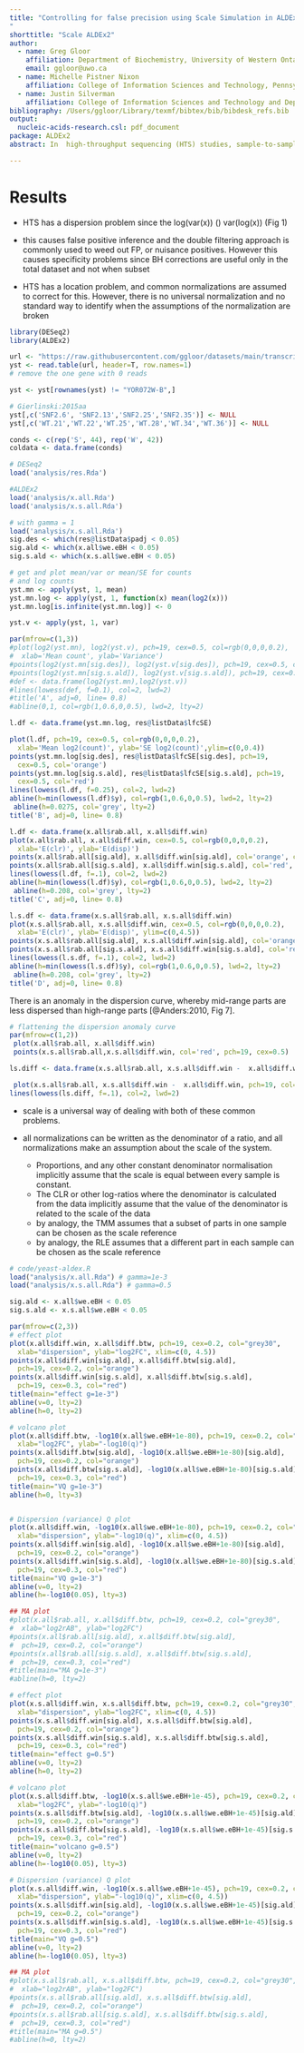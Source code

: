```yaml
---
title: "Controlling for false precision using Scale Simulation in ALDEx2
"
shorttitle: "Scale ALDEx2"
author:
  - name: Greg Gloor
    affiliation: Department of Biochemistry, University of Western Ontario
    email: ggloor@uwo.ca
  - name: Michelle Pistner Nixon
    affiliation: College of Information Sciences and Technology, Pennsylvania	 State University
  - name: Justin Silverman
    affiliation: College of Information Sciences and Technology and Department of Medicine, Pennsylvania	 State University
bibliography: /Users/ggloor/Library/texmf/bibtex/bib/bibdesk_refs.bib
output:
  nucleic-acids-research.csl: pdf_document
package: ALDEx2
abstract: In  high-throughput sequencing (HTS) studies, sample-to-sample variation in sequencing depth is driven by technical factors, and not by variation in the scale (e.g., total size, microbial load, or total gene expression) of the underlying biological systems. Typically a statistical normalization is used  to remove unwanted technical variation in the data or the parameters of the model to enable analyses that are sensitive to scale; e.g., differential abundance and differential expression analyses. Recently we showed that all normalizations make implicit assumptions about the unmeasured system scale and that errors in these assumptions can lead to dramatic increases in false positive and false negative rates. Here we describe updates to the ALDEx2 R package that mitigate these problems by directly modeling uncertainty in the unmeasured system scale through the use of a \textit{scale model}. Scale models generalize the idea of normalizations and can be thought of as explicitly modeling the error in normalization by examining a distribution over all possible  normalizations.  Beyond enhancing the robustness of HTS analyses,  the use of scale models within ALDEx2 enhances the transparency and  reproducibility of analyses by making implicit normalizing assumptions an explicit part of the model building process.

---
```



# Results

- HTS has a dispersion problem since the log(var(x)) \(\ne\) var(log(x)) (Fig 1)

- this causes false positive inference and the double filtering approach is commonly used to weed out FP, or nuisance positives. However this causes specificity problems since BH corrections are useful only in the total dataset and not when subset

- HTS has a location problem, and common normalizations are assumed to correct for this. However, there is no universal normalization and no standard way to identify when the assumptions of the normalization are broken

```r
library(DESeq2)
library(ALDEx2)
```
```r


url <- "https://raw.githubusercontent.com/ggloor/datasets/main/transcriptome.tsv"
yst <- read.table(url, header=T, row.names=1)
# remove the one gene with 0 reads

yst <- yst[rownames(yst) != "YOR072W-B",]

# Gierlinski:2015aa
yst[,c('SNF2.6', 'SNF2.13','SNF2.25','SNF2.35')] <- NULL 
yst[,c('WT.21','WT.22','WT.25','WT.28','WT.34','WT.36')] <- NULL  

conds <- c(rep('S', 44), rep('W', 42))
coldata <- data.frame(conds)

# DESeq2
load('analysis/res.Rda')

#ALDEx2
load('analysis/x.all.Rda')
load('analysis/x.s.all.Rda')

# with gamma = 1
load('analysis/x.s.all.Rda')
sig.des <- which(res@listData$padj < 0.05)
sig.ald <- which(x.all$we.eBH < 0.05)
sig.s.ald <- which(x.s.all$we.eBH < 0.05)

# get and plot mean/var or mean/SE for counts
# and log counts
yst.mn <- apply(yst, 1, mean)
yst.mn.log <- apply(yst, 1, function(x) mean(log2(x)))
yst.mn.log[is.infinite(yst.mn.log)] <- 0

yst.v <- apply(yst, 1, var)

par(mfrow=c(1,3))
#plot(log2(yst.mn), log2(yst.v), pch=19, cex=0.5, col=rgb(0,0,0,0.2),
#  xlab='Mean count', ylab='Variance')
#points(log2(yst.mn[sig.des]), log2(yst.v[sig.des]), pch=19, cex=0.5, col='orange')
#points(log2(yst.mn[sig.s.ald]), log2(yst.v[sig.s.ald]), pch=19, cex=0.5, col='red')
#def <- data.frame(log2(yst.mn),log2(yst.v))
#lines(lowess(def, f=0.1), col=2, lwd=2)
#title('A', adj=0, line= 0.8)
#abline(0,1, col=rgb(1,0.6,0,0.5), lwd=2, lty=2)

l.df <- data.frame(yst.mn.log, res@listData$lfcSE)

plot(l.df, pch=19, cex=0.5, col=rgb(0,0,0,0.2),
  xlab='Mean log2(count)', ylab='SE log2(count)',ylim=c(0,0.4))
points(yst.mn.log[sig.des], res@listData$lfcSE[sig.des], pch=19, 
  cex=0.5, col='orange')
points(yst.mn.log[sig.s.ald], res@listData$lfcSE[sig.s.ald], pch=19, 
  cex=0.5, col='red')
lines(lowess(l.df, f=0.25), col=2, lwd=2)
abline(h=min(lowess(l.df)$y), col=rgb(1,0.6,0,0.5), lwd=2, lty=2)
 abline(h=0.0275, col='grey', lty=2)
title('B', adj=0, line= 0.8)

l.df <- data.frame(x.all$rab.all, x.all$diff.win)
plot(x.all$rab.all, x.all$diff.win, cex=0.5, col=rgb(0,0,0,0.2),
  xlab='E(clr)', ylab='E(disp)')
points(x.all$rab.all[sig.ald], x.all$diff.win[sig.ald], col='orange', cex=0.4)
points(x.all$rab.all[sig.s.ald], x.all$diff.win[sig.s.ald], col='red', cex=0.4)
lines(lowess(l.df, f=.1), col=2, lwd=2)
abline(h=min(lowess(l.df)$y), col=rgb(1,0.6,0,0.5), lwd=2, lty=2)
 abline(h=0.208, col='grey', lty=2)
title('C', adj=0, line= 0.8)

l.s.df <- data.frame(x.s.all$rab.all, x.s.all$diff.win)
plot(x.s.all$rab.all, x.s.all$diff.win, cex=0.5, col=rgb(0,0,0,0.2),
  xlab='E(clr)', ylab='E(disp)', ylim=c(0,4.5))
points(x.s.all$rab.all[sig.ald], x.s.all$diff.win[sig.ald], col='orange', cex=0.4)
points(x.s.all$rab.all[sig.s.ald], x.s.all$diff.win[sig.s.ald], col='red', cex=0.4)
lines(lowess(l.s.df, f=.1), col=2, lwd=2)
abline(h=min(lowess(l.s.df)$y), col=rgb(1,0.6,0,0.5), lwd=2, lty=2)
 abline(h=0.208, col='grey', lty=2)
title('D', adj=0, line= 0.8)
```
There is an anomaly in the dispersion curve, whereby mid-range parts are less dispersed than high-range parts [@Anders:2010, Fig 7].

```r
# flattening the dispersion anomaly curve
par(mfrow=c(1,2))
 plot(x.all$rab.all, x.all$diff.win)
 points(x.s.all$rab.all,x.s.all$diff.win, col='red', pch=19, cex=0.5)

ls.diff <- data.frame(x.s.all$rab.all, x.s.all$diff.win -  x.all$diff.win)

 plot(x.s.all$rab.all, x.s.all$diff.win -  x.all$diff.win, pch=19, col=rgb(0,0,0,0.2), cex=0.5)
lines(lowess(ls.diff, f=.1), col=2, lwd=2)

```
- scale is a universal way of dealing with both of these common problems.

- all normalizations can be written as the denominator of a ratio, and all normalizations make an assumption about the scale of the system. 
  - Proportions, and any other constant denominator normalisation implicitly assume that the scale is equal between every sample is constant. 
  - The CLR or other log-ratios where the denominator is calculated from the data implicitly assume that the value of the denominator is related to the scale of the data
  - by analogy, the TMM assumes that a subset of parts in one sample can be chosen as the scale reference
  - by analogy, the RLE assumes that a different part in each sample can be chosen as the scale reference  

```r
# code/yeast-aldex.R
load("analysis/x.all.Rda") # gamma=1e-3
load("analysis/x.s.all.Rda") # gamma=0.5

sig.ald <- x.all$we.eBH < 0.05
sig.s.ald <- x.s.all$we.eBH < 0.05

par(mfrow=c(2,3))
# effect plot
plot(x.all$diff.win, x.all$diff.btw, pch=19, cex=0.2, col="grey30",
  xlab="dispersion", ylab="log2FC", xlim=c(0, 4.5))
points(x.all$diff.win[sig.ald], x.all$diff.btw[sig.ald], 
  pch=19, cex=0.2, col="orange")
points(x.all$diff.win[sig.s.ald], x.all$diff.btw[sig.s.ald], 
  pch=19, cex=0.3, col="red")
title(main="effect g=1e-3")
abline(v=0, lty=2)
abline(h=0, lty=2)

# volcano plot
plot(x.all$diff.btw, -log10(x.all$we.eBH+1e-80), pch=19, cex=0.2, col="grey30",
  xlab="log2FC", ylab="-log10(q)")
points(x.all$diff.btw[sig.ald], -log10(x.all$we.eBH+1e-80)[sig.ald], 
  pch=19, cex=0.2, col="orange")
points(x.all$diff.btw[sig.s.ald], -log10(x.all$we.eBH+1e-80)[sig.s.ald], 
  pch=19, cex=0.3, col="red")
title(main="VQ g=1e-3")
abline(h=0, lty=3)


# Dispersion (variance) Q plot
plot(x.all$diff.win, -log10(x.all$we.eBH+1e-80), pch=19, cex=0.2, col="grey30",
  xlab="dispersion", ylab="-log10(q)", xlim=c(0, 4.5))
points(x.all$diff.win[sig.ald], -log10(x.all$we.eBH+1e-80)[sig.ald], 
  pch=19, cex=0.2, col="orange")
points(x.all$diff.win[sig.s.ald], -log10(x.all$we.eBH+1e-80)[sig.s.ald], 
  pch=19, cex=0.3, col="red")
title(main="VQ g=1e-3")
abline(v=0, lty=2)
abline(h=-log10(0.05), lty=3)

## MA plot
#plot(x.all$rab.all, x.all$diff.btw, pch=19, cex=0.2, col="grey30",
#  xlab="log2rAB", ylab="log2FC")
#points(x.all$rab.all[sig.ald], x.all$diff.btw[sig.ald], 
#  pch=19, cex=0.2, col="orange")
#points(x.all$rab.all[sig.s.ald], x.all$diff.btw[sig.s.ald], 
#  pch=19, cex=0.3, col="red")
#title(main="MA g=1e-3")
#abline(h=0, lty=2)

# effect plot
plot(x.s.all$diff.win, x.s.all$diff.btw, pch=19, cex=0.2, col="grey30",
  xlab="dispersion", ylab="log2FC", xlim=c(0, 4.5))
points(x.s.all$diff.win[sig.ald], x.s.all$diff.btw[sig.ald], 
  pch=19, cex=0.2, col="orange")
points(x.s.all$diff.win[sig.s.ald], x.s.all$diff.btw[sig.s.ald], 
  pch=19, cex=0.3, col="red")
title(main="effect g=0.5")
abline(v=0, lty=2)
abline(h=0, lty=2)

# volcano plot
plot(x.s.all$diff.btw, -log10(x.s.all$we.eBH+1e-45), pch=19, cex=0.2, col="grey30",
  xlab="log2FC", ylab="-log10(q)")
points(x.s.all$diff.btw[sig.ald], -log10(x.s.all$we.eBH+1e-45)[sig.ald], 
  pch=19, cex=0.2, col="orange")
points(x.s.all$diff.btw[sig.s.ald], -log10(x.s.all$we.eBH+1e-45)[sig.s.ald], 
  pch=19, cex=0.3, col="red")
title(main="volcano g=0.5")
abline(v=0, lty=2)
abline(h=-log10(0.05), lty=3)

# Dispersion (variance) Q plot
plot(x.s.all$diff.win, -log10(x.s.all$we.eBH+1e-45), pch=19, cex=0.2, col="grey30",
  xlab="dispersion", ylab="-log10(q)", xlim=c(0, 4.5))
points(x.s.all$diff.win[sig.ald], -log10(x.s.all$we.eBH+1e-45)[sig.ald], 
  pch=19, cex=0.2, col="orange")
points(x.s.all$diff.win[sig.s.ald], -log10(x.s.all$we.eBH+1e-45)[sig.s.ald], 
  pch=19, cex=0.3, col="red")
title(main="VQ g=0.5")
abline(v=0, lty=2)
abline(h=-log10(0.05), lty=3)

## MA plot
#plot(x.s.all$rab.all, x.s.all$diff.btw, pch=19, cex=0.2, col="grey30",
#  xlab="log2rAB", ylab="log2FC")
#points(x.s.all$rab.all[sig.ald], x.s.all$diff.btw[sig.ald], 
#  pch=19, cex=0.2, col="orange")
#points(x.s.all$rab.all[sig.s.ald], x.s.all$diff.btw[sig.s.ald], 
#  pch=19, cex=0.3, col="red")
#title(main="MA g=0.5")
#abline(h=0, lty=2)

```